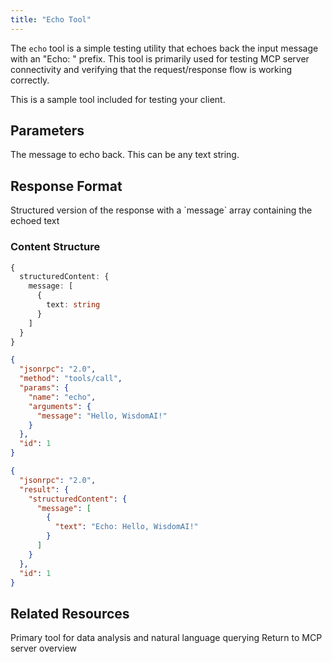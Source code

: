 ```yaml
---
title: "Echo Tool"
---
```


The `echo` tool is a simple testing utility that echoes back the input message with an "Echo: " prefix. This tool is primarily used for testing MCP server connectivity and verifying that the request/response flow is working correctly.

<Note>
  This is a sample tool included for testing your client.
</Note>

## Parameters

<ParamField path="message" type="string" required>
  The message to echo back. This can be any text string.
</ParamField>

## Response Format

<ParamField path="structuredContent" type="object" required>
  Structured version of the response with a `message` array containing the echoed text
</ParamField>

### Content Structure

```typescript
{
  structuredContent: {
    message: [
      {
        text: string
      }
    ]
  }
}
```

<RequestExample>

```json MCP Tool Call
{
  "jsonrpc": "2.0",
  "method": "tools/call",
  "params": {
    "name": "echo",
    "arguments": {
      "message": "Hello, WisdomAI!"
    }
  },
  "id": 1
}
```

</RequestExample>

<ResponseExample>

```json Response
{
  "jsonrpc": "2.0",
  "result": {
    "structuredContent": {
      "message": [
        {
          "text": "Echo: Hello, WisdomAI!"
        }
      ]
    }
  },
  "id": 1
}
```

</ResponseExample>

## Related Resources

<CardGroup cols={2}>
  <Card title="Chat Tool" icon="message" href="/integrations/mcp-server/tools/chat">
    Primary tool for data analysis and natural language querying
  </Card>
  <Card title="Overview" icon="book" href="/integrations/mcp-server/overview">
    Return to MCP server overview
  </Card>
</CardGroup>